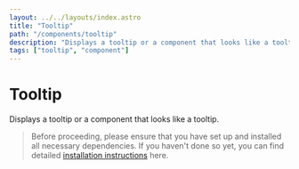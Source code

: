 ```yaml
---
layout: ../../layouts/index.astro
title: "Tooltip"
path: "/components/tooltip"
description: "Displays a tooltip or a component that looks like a tooltip."
tags: ["tooltip", "component"]
---
```


# Tooltip

Displays a tooltip or a component that looks like a tooltip.

> Before proceeding, please ensure that you have set up and installed all necessary dependencies.
> If you haven't done so yet, you can find detailed [installation instructions](/installation) here.


<ComponentPreview name="tooltip" client:idle />
